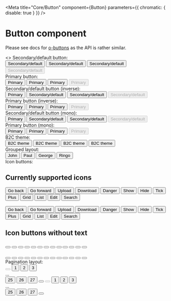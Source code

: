 
<Meta title="Core/Button" component={Button} parameters={{ chromatic: { disable: true } }} />

# Button component

Please see docs for [o-buttons](https://github.com/Financial-Times/o-buttons) as
the API is rather similar.

<Preview>
  <Story name="Examples" parameters={{ styles: [Promise.resolve(require('./_stories.scss'))] }}>
    <>
      Secondary/default button:
      <div>
        <Button>Secondary/default</Button>
        <Button big>Secondary/default</Button>
        <Button icon="arrow-right">Secondary/default</Button>
        <Button big disabled>
          Secondary/default
        </Button>
      </div>
      Primary button:
      <div>
        <Button type="primary">Primary</Button>
        <Button type="primary" big>
          Primary
        </Button>
        <Button type="primary" icon="arrow-right">
          Primary
        </Button>
        <Button type="primary" big disabled>
          Primary
        </Button>
      </div>
      Secondary/default button (inverse):
      <div>
        <Button inverse>Primary</Button>
        <Button inverse big>
          Secondary/default
        </Button>
        <Button inverse icon="arrow-right">
          Secondary/default
        </Button>
        <Button inverse big disabled>
          Secondary/default
        </Button>
      </div>
      Primary button (inverse):
      <div>
        <Button inverse type="primary">
          Primary
        </Button>
        <Button inverse type="primary" big>
          Primary
        </Button>
        <Button inverse type="primary" icon="arrow-right">
          Primary
        </Button>
        <Button inverse type="primary" big disabled>
          Primary
        </Button>
      </div>
      Secondary/default button (mono):
      <div>
        <Button theme="mono">Primary</Button>
        <Button theme="mono" big>
          Secondary/default
        </Button>
        <Button theme="mono" icon="arrow-right">
          Secondary/default
        </Button>
        <Button theme="mono" big disabled>
          Secondary/default
        </Button>
      </div>
      Primary button (mono):
      <div>
        <Button theme="mono" type="primary">
          Primary
        </Button>
        <Button theme="mono" type="primary" big>
          Primary
        </Button>
        <Button theme="mono" type="primary" icon="arrow-right">
          Primary
        </Button>
        <Button theme="mono" type="primary" big disabled>
          Primary
        </Button>
      </div>
      B2C theme:
      <div>
        <Button type="primary" theme="b2c">
          B2C theme
        </Button>
        <Button type="primary" theme="b2c">
          B2C theme
        </Button>
        <Button type="primary" theme="b2c" icon="arrow-right">
          B2C theme
        </Button>
        <Button type="primary" theme="b2c" big>
          B2C theme
        </Button>
      </div>
      Grouped layout:
      <div>
        <ButtonGroup>
          <Button selected="true">John</Button>
          <Button>Paul</Button>
          <Button>George</Button>
          <Button>Ringo</Button>
        </ButtonGroup>
      </div>
      Icon buttons:
      <div>
        <div>
          <h2>Currently supported icons</h2>
          <Button icon="arrow-left">Go back</Button>
          <Button icon="arrow-right">Go forward</Button>
          <Button icon="upload">Upload</Button>
          <Button icon="download">Download</Button>
          <Button icon="warning">Danger</Button>
          <Button icon="arrow-down">Show</Button>
          <Button icon="arrow-up">Hide</Button>
          <Button icon="tick">Tick</Button>
          <Button icon="plus">Plus</Button>
          <Button icon="grid">Grid</Button>
          <Button icon="list">List</Button>
          <Button icon="edit">Edit</Button>
          <Button icon="search">Search</Button>
          <br />
          <br />
          <Button big icon="arrow-left">
            Go back
          </Button>
          <Button big icon="arrow-right">
            Go forward
          </Button>
          <Button big icon="upload">
            Upload
          </Button>
          <Button big icon="download">
            Download
          </Button>
          <Button big icon="warning">
            Danger
          </Button>
          <Button big icon="arrow-down">
            Show
          </Button>
          <Button big icon="arrow-up">
            Hide
          </Button>
          <Button big icon="tick">
            Tick
          </Button>
          <Button big icon="plus">
            Plus
          </Button>
          <Button big icon="grid">
            Grid
          </Button>
          <Button big icon="list">
            List
          </Button>
          <Button big icon="edit">
            Edit
          </Button>
          <Button big icon="search">
            Search
          </Button>
          <h2>Icon buttons without text</h2>
          <Button icon="arrow-left" label="Go back"></Button>
          <Button icon="arrow-right" label="Go forward"></Button>
          <Button icon="upload" label="Upload"></Button>
          <Button icon="download" label="Download"></Button>
          <Button icon="warning" label="Danger"></Button>
          <Button icon="arrow-down" label="Show"></Button>
          <Button icon="arrow-up" label="Hide"></Button>
          <Button icon="tick" label="Tick"></Button>
          <Button icon="plus" label="Plus"></Button>
          <Button icon="grid" label="Grid"></Button>
          <Button icon="list" label="List"></Button>
          <Button icon="edit" label="Edit"></Button>
          <Button icon="search" label="Search"></Button>
          <br />
          <br />
          <Button big icon="arrow-left" label="Go back"></Button>
          <Button big icon="arrow-right" label="Go forward"></Button>
          <Button big icon="upload" label="Upload"></Button>
          <Button big icon="download" label="Download"></Button>
          <Button big icon="warning" label="Danger"></Button>
          <Button big icon="arrow-down" label="Show"></Button>
          <Button big icon="arrow-up" label="Hide"></Button>
          <Button big icon="tick" label="Tick"></Button>
          <Button big icon="plus" label="Plus"></Button>
          <Button big icon="grid" label="Grid"></Button>
          <Button big icon="list" label="List"></Button>
          <Button big icon="edit" label="Edit"></Button>
          <Button big icon="search" label="Search"></Button>
        </div>
      </div>
      Pagination layout:
      <div>
        <ButtonPaginationGroup>
          <Button icon="arrow-left" disabled label="Fewer results"></Button>
          <Button selected>1</Button>
          <Button>2</Button>
          <Button>3</Button>
          <div className="faux-inline-block">...</div>
          <Button>25</Button>
          <Button>26</Button>
          <Button>27</Button>
          <Button icon="arrow-right" label="More results"></Button>
        </ButtonPaginationGroup>
        <ButtonPaginationGroup>
          <Button icon="arrow-left" disabled label="Fewer results" big></Button>
          <Button big selected>
            1
          </Button>
          <Button big>2</Button>
          <Button big>3</Button>
          <div className="faux-inline-block">...</div>
          <Button big>25</Button>
          <Button big>26</Button>
          <Button big>27</Button>
          <Button big icon="arrow-right" label="More results"></Button>
        </ButtonPaginationGroup>
      </div>
    </>
  </Story>
</Preview>
